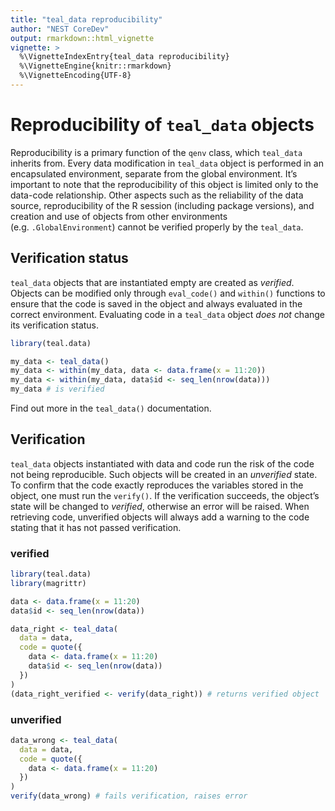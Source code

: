 ```yaml
---
title: "teal_data reproducibility"
author: "NEST CoreDev"
output: rmarkdown::html_vignette
vignette: >
  %\VignetteIndexEntry{teal_data reproducibility}
  %\VignetteEngine{knitr::rmarkdown}
  %\VignetteEncoding{UTF-8}
---
```


# Reproducibility of `teal_data` objects

Reproducibility is a primary function of the `qenv` class, which `teal_data` inherits from. Every data modification in `teal_data` object is performed in an encapsulated environment, separate from the global environment. It's important to note that the reproducibility of this object is limited only to the data-code relationship. Other aspects such as the reliability of the data source, reproducibility of the R session (including package versions), and creation and use of objects from other environments (e.g. `.GlobalEnvironment`) cannot be verified properly by the `teal_data`.

## Verification status

`teal_data` objects that are instantiated empty are created as _verified_. Objects can be modified only through `eval_code()` and `within()` functions to ensure that the code is saved in the object and always evaluated in the correct environment. Evaluating code in a `teal_data` object _does not_ change its verification status.

```r
library(teal.data)

my_data <- teal_data()
my_data <- within(my_data, data <- data.frame(x = 11:20))
my_data <- within(my_data, data$id <- seq_len(nrow(data)))
my_data # is verified
```

Find out more in the `teal_data()` documentation.

## Verification

`teal_data` objects instantiated with data and code run the risk of the code not being reproducible.
Such objects will be created in an _unverified_ state. 
To confirm that the code exactly reproduces the variables stored in the object, one must run the `verify()`.
If the verification succeeds, the object's state will be changed to _verified_, otherwise an error will be raised.
When retrieving code, unverified objects will always add a warning to the code stating that it has not passed verification.

### verified

```r
library(teal.data)
library(magrittr)

data <- data.frame(x = 11:20)
data$id <- seq_len(nrow(data))

data_right <- teal_data(
  data = data,
  code = quote({
    data <- data.frame(x = 11:20)
    data$id <- seq_len(nrow(data))
  })
)
(data_right_verified <- verify(data_right)) # returns verified object
```

### unverified

```r
data_wrong <- teal_data(
  data = data,
  code = quote({
    data <- data.frame(x = 11:20)
  })
)
verify(data_wrong) # fails verification, raises error
```

